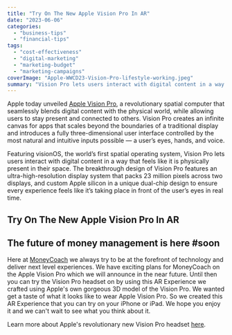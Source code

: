 ```yaml
---
title: "Try On The New Apple Vision Pro In AR"
date: "2023-06-06"
categories: 
  - "business-tips"
  - "financial-tips"
tags: 
  - "cost-effectiveness"
  - "digital-marketing"
  - "marketing-budget"
  - "marketing-campaigns"
coverImage: "Apple-WWCD23-Vision-Pro-lifestyle-working.jpeg"
summary: "Vision Pro lets users interact with digital content in a way that feels like it is physically present in their space."
---
```

Apple today unveiled [Apple Vision Pro](https://www.apple.com/apple-vision-pro/), a revolutionary spatial computer that seamlessly blends digital content with the physical world, while allowing users to stay present and connected to others. Vision Pro creates an infinite canvas for apps that scales beyond the boundaries of a traditional display and introduces a fully three-dimensional user interface controlled by the most natural and intuitive inputs possible — a user’s eyes, hands, and voice.

Featuring visionOS, the world’s first spatial operating system, Vision Pro lets users interact with digital content in a way that feels like it is physically present in their space. The breakthrough design of Vision Pro features an ultra-high-resolution display system that packs 23 million pixels across two displays, and custom Apple silicon in a unique dual-chip design to ensure every experience feels like it’s taking place in front of the user’s eyes in real time.

## Try On The New Apple Vision Pro In AR
<LinkWithRel href="https://imperiumapps.com/wp-content/uploads/Augmented%20Imperium/vision-pro-ar.usdz#allowsContentScaling=0&canonicalWebPageURL=https://moneycoach.ai" image="/images/blog-images/try-vision-pro.jpeg" rel="ar" alt="Apple Vision Pro AR Try On"/>

## The future of money management is here #soon
Here at [MoneyCoach](/) we always try to be at the forefront of technology and deliver next level experiences. We have exciting plans for MoneyCoach on the Apple Vision Pro which we will announce in the near future. Until then you can try the Vision Pro headset on by using this AR Experience we crafted using Apple's own gorgeous 3D model of the Vision Pro.
We wanted get a taste of what it looks like to wear Apple Vision Pro. So we created this AR Experience that you can try on your iPhone or iPad.
We hope you enjoy it and we can't wait to see what you think about it. 

Learn more about Apple's revolutionary new Vision Pro headset [here](https://www.apple.com/newsroom/2023/06/introducing-apple-vision-pro/).